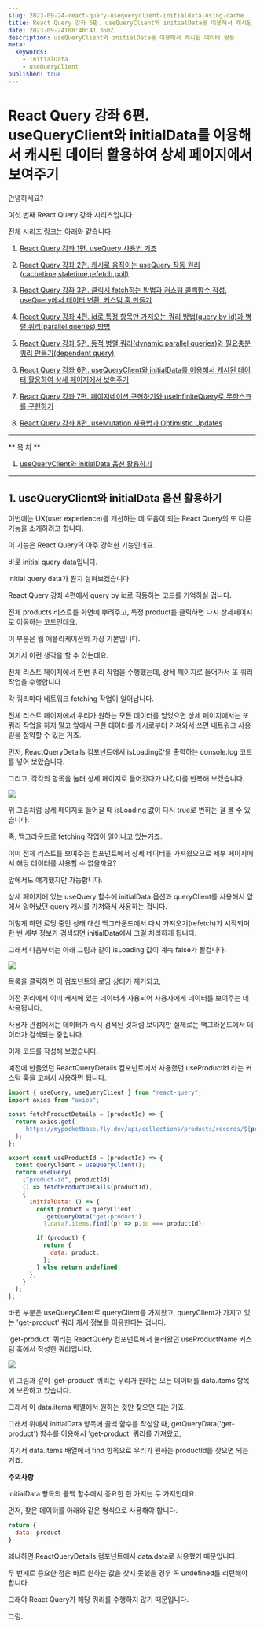 ```yaml
---
slug: 2023-09-24-react-query-usequeryclient-initialdata-using-cache
title: React Query 강좌 6편. useQueryClient와 initialData를 이용해서 캐시된 데이터 활용하여 상세 페이지에서 보여주기
date: 2023-09-24T08:40:41.360Z
description: useQueryClient와 initialData를 이용해서 캐시된 데이터 활용
meta:
  keywords:
    - initialData
    - useQueryClient
published: true
---
```


# React Query 강좌 6편. useQueryClient와 initialData를 이용해서 캐시된 데이터 활용하여 상세 페이지에서 보여주기

안녕하세요?

여섯 번째 React Query 강좌 시리즈입니다

전체 시리즈 링크는 아래와 같습니다.

1. [React Query 강좌 1편. useQuery 사용법 기초](https://mycodings.fly.dev/blog/2023-09-17-how-to-use-react-query-and-usequery)

2. [React Query 강좌 2편. 캐시로 움직이는 useQuery 작동 원리(cachetime,staletime,refetch,poll)](https://mycodings.fly.dev/blog/2023-09-17-react-query-cachetime-staletime-refetch-poll)

3. [React Query 강좌 3편. 클릭시 fetch하는 방법과 커스텀 콜백함수 작성, useQuery에서 데이터 변환, 커스텀 훅 만들기](https://mycodings.fly.dev/blog/2023-09-24-react-query-refetch-on-click-success-callback-data-transformation)

4. [React Query 강좌 4편. id로 특정 항목만 가져오는 쿼리 방법(query by id)과 병렬 쿼리(parallel queries) 방법](https://mycodings.fly.dev/blog/2023-09-24-react-query-tutorial-query-by-id-and-parallel-queries)

5. [React Query 강좌 5편. 동적 병렬 쿼리(dynamic parallel queries)와 필요충분 쿼리 만들기(dependent query)](https://mycodings.fly.dev/blog/2023-09-24-react-query-dynamic-parallel-queries-and-dependent-query)

6. [React Query 강좌 6편. useQueryClient와 initialData를 이용해서 캐시된 데이터 활용하여 상세 페이지에서 보여주기](https://mycodings.fly.dev/blog/2023-09-24-react-query-usequeryclient-initialdata-using-cache)

7. [React Query 강좌 7편. 페이지네이션 구현하기와 useInfiniteQuery로 무한스크롤 구현하기](https://mycodings.fly.dev/blog/2023-09-24-react-query-paginated-query-and-infinite-query)

8. [React Query 강좌 8편. useMutation 사용법과 Optimistic Updates](https://mycodings.fly.dev/blog/2023-10-02-react-query-howto-usemutation-in-depth)

---

** 목 차 **

1. [useQueryClient와 initialData 옵션 활용하기](#1-usequeryclient와-initialdata-옵션-활용하기)

---

## 1. useQueryClient와 initialData 옵션 활용하기

이번에는 UX(user experience)를 개선하는 데 도움이 되는 React Query의 또 다른 기능을 소개하려고 합니다.

이 기능은 React Query의 아주 강력한 기능인데요.

바로 initial query data입니다.

initial query data가 뭔지 살펴보겠습니다.

React Query 강좌 4편에서 query by id로 작동하는 코드를 기억하실 겁니다.

전체 products 리스트를 화면에 뿌려주고, 특정 product를 클릭하면 다시 상세페이지로 이동하는 코드인데요.

이 부분은 웹 애플리케이션의 가장 기본입니다.

여기서 이런 생각을 할 수 있는데요.

전체 리스트 페이지에서 한번 쿼리 작업을 수행했는데, 상세 페이지로 들어가서 또 쿼리 작업을 수행합니다.

각 쿼리마다 네트워크 fetching 작업이 일어납니다.

전체 리스트 페이지에서 우리가 원하는 모든 데이터를 얻었으면 상세 페이지에서는 또 쿼리 작업을 하지 말고 앞에서 구한 데이터를 캐시로부터 가져와서 쓰면 네트워크 사용량을 절약할 수 있는 거죠.

먼저, ReactQueryDetails 컴포넌트에서 isLoading값을 출력하는 console.log 코드를 넣어 보았습니다.

그리고, 각각의 항목을 눌러 상세 페이지로 들어갔다가 나갔다를 반복해 보겠습니다.

![](https://blogger.googleusercontent.com/img/a/AVvXsEgb_S1iWtxP9a5EfifH_5JTjFbE4YKKh6k0A-hHe-hCUL0VLZFxOHSVXpe0RmOxT-m3VXhvSsth-_eocvds-QI2q4mhlAHMGBX5I8w0OYhNlJkNiilmKwGFJ-5jc7DHeMT4x3-Y8YdkQ0MJbFS2YRE0KlmQuoj7cRq8eXCm3qLMuNl8m1o8v_tC05Y6dOE)

위 그림처럼 상세 페이지로 들어갈 때 isLoading 값이 다시 true로 변하는 걸 볼 수 있습니다.

즉, 백그라운드로 fetching 작업이 일어나고 있는거죠.

이미 전체 리스트를 보여주는 컴포넌트에서 상세 데이터를 가져왔으므로 세부 페이지에서 해당 데이터를 사용할 수 없을까요?

앞에서도 얘기했지만 가능합니다.

상세 페이지에 있는 useQuery 함수에 initialData 옵션과 queryClient를 사용해서 앞에서 일어났던 query 캐시를 가져와서 사용하는 겁니다.

이렇게 하면 로딩 중인 상태 대신 백그라운드에서 다시 가져오기(refetch)가 시작되며 한 번 세부 정보가 검색되면 initialData에서 그걸 처리하게 됩니다.

그래서 다음부터는 아래 그림과 같이 isLoading 값이 계속 false가 될겁니다.

![](https://blogger.googleusercontent.com/img/a/AVvXsEhH11Rxg81vxVCX0s13jBkgIDHV_Brs8-SefuSnjofAXBSwDjat5syj4TGD4Mq9xCtHW8uNjZLHg1BPJCweJaJ1_bCFJg8sOxfGqc88X5exvkH0LiHIh15gh25atUFzdzU3Nm1eqfgkaDmPLfGHrgF7EnG1f3J-y4TsVf0Tb6zMzudlYcVIySQxZynqdPc)

목록을 클릭하면 이 컴포넌트의 로딩 상태가 제거되고,

이전 쿼리에서 이미 캐시에 있는 데이터가 사용되어 사용자에게 데이터를 보여주는 데 사용됩니다.

사용자 관점에서는 데이터가 즉시 검색된 것처럼 보이지만 실제로는 백그라운드에서 데이터가 검색되는 중입니다.

이제 코드를 작성해 보겠습니다.

예전에 만들었던 ReactQueryDetails 컴포넌트에서 사용했던 useProductId 라는 커스텀 훅을 고쳐서 사용하면 됩니다.

```js
import { useQuery, useQueryClient } from "react-query";
import axios from "axios";

const fetchProductDetails = (productId) => {
  return axios.get(
    `https://mypocketbase.fly.dev/api/collections/products/records/${productId}`
  );
};

export const useProductId = (productId) => {
  const queryClient = useQueryClient();
  return useQuery(
    ["product-id", productId],
    () => fetchProductDetails(productId),
    {
      initialData: () => {
        const product = queryClient
          .getQueryData("get-product")
          ?.data?.items.find((p) => p.id === productId);

        if (product) {
          return {
            data: product,
          };
        } else return undefined;
      },
    }
  );
};
```

바뀐 부분은 useQueryClient로 queryClient를 가져왔고, queryClient가 가지고 있는 'get-product' 쿼리 캐시 정보를 이용한다는 겁니다.

'get-product' 쿼리는 ReactQuery 컴포넌트에서 불러왔던 useProductName 커스텀 훅에서 작성한 쿼리입니다.

![](https://blogger.googleusercontent.com/img/a/AVvXsEiLlSaCgbkTfEALYa1HctFPfi5XTuyBD8hApNg9Tw7tvred-fv4D32BRloyYYfUyisRmq4QS3InVyl8vJz0c5wuuSDn_nOpIAacr5u8X2kPOTl2-RufMTM-WB2qUJiKeLpgOi9yuwPYPWFvShU5YIaWXTNQF_ZOmQgKDtK6EmVYYLwCYl5NO___SsSdfho)

위 그림과 같이 'get-product' 쿼리는 우리가 원하는 모든 데이터를 data.items 항목에 보관하고 있습니다.

그래서 이 data.items 배열에서 원하는 것만 찾으면 되는 거죠.

그래서 위에서 initialData 항목에 콜백 함수를 작성할 때, getQueryData('get-product') 함수를 이용해서 'get-product' 쿼리를 가져왔고,

여기서 data.items 배열에서 find 항목으로 우리가 원하는 productId를 찾으면 되는 거죠.

<b>주의사항</b>

initialData 항목의 콜백 함수에서 중요한 한 가지는 두 가지인데요.

먼저, 찾은 데이터를 아래와 같은 형식으로 사용해야 합니다.

```js
return {
  data: product
}
```

왜냐하면 ReactQueryDetails 컴포넌트에서 data.data로 사용했기 때문입니다.

두 번째로 중요한 점은 바로 원하는 값을 찾지 못했을 경우 꼭 undefined를 리턴해야 합니다.

그래야 React Query가 해당 쿼리를 수행하지 않기 때문입니다.

그럼.
